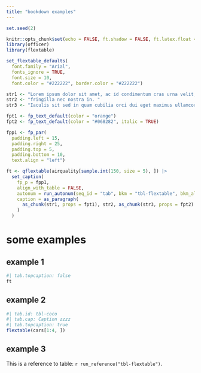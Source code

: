 ```yaml
---
title: "bookdown examples"
---
```


```r
set.seed(2)

knitr::opts_chunk$set(echo = FALSE, ft.shadow = FALSE, ft.latex.float = 'float')
library(officer)
library(flextable)

set_flextable_defaults(
  font.family = "Arial", 
  fonts_ignore = TRUE,
  font.size = 10, 
  font.color = "#222222", border.color = "#222222")

str1 <- "Lorem ipsum dolor sit amet, ac id condimentum cras urna velit, "
str2 <- "fringilla nec nostra in. "
str3 <- "Iaculis sit sed in quam cubilia orci dui eget maximus ullamcorper."

fpt1 <- fp_text_default(color = "orange")
fpt2 <- fp_text_default(color = "#068282", italic = TRUE)

fpp1 <- fp_par(
  padding.left = 15, 
  padding.right = 25, 
  padding.top = 5, 
  padding.bottom = 10, 
  text.align = "left")

ft <- qflextable(airquality[sample.int(150, size = 5), ]) |>
  set_caption(
    fp_p = fpp1,
    align_with_table = FALSE,
    autonum = run_autonum(seq_id = "tab", bkm = "tbl-flextable", bkm_all = TRUE, prop = str1),
    caption = as_paragraph(
      as_chunk(str1, props = fpt1), str2, as_chunk(str3, props = fpt2)
    )
  )
```

# some examples

## example 1

```r
#| tab.topcaption: false
ft
```

## example 2

```r
#| tab.id: tbl-coco
#| tab.cap: Caption zzzz
#| tab.topcaption: true
flextable(cars[1:4, ])
```

## example 3

This is a reference to table: `r run_reference("tbl-flextable")`.
